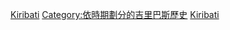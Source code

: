 {{commonscat|Kiribati by year}}
{{Portal|吉里巴斯}}


[[Category:各年份各國|Kiribati]]
[[Category:依時期劃分的吉里巴斯歷史|Category:依時期劃分的吉里巴斯歷史]]
[[Category:依年份劃分的大洋洲|Kiribati]]